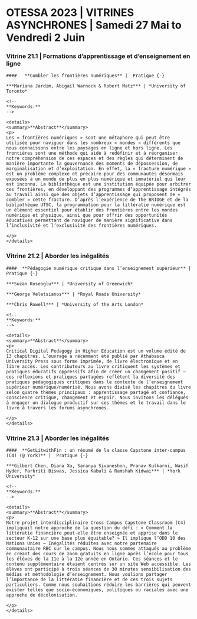 # OTESSA 2023 | VITRINES ASYNCHRONES | Samedi 27 Mai to Vendredi 2 Juin {-}


### Vitrine 21.1 |  Formations d’apprentissage et d’enseignement en ligne {-}

```block

####   **Combler les frontières numériques** |  Pratique {-}

***Mariana Jardim, Abigail Warnock & Robert Matz*** | *University of Toronto*

<!--
**Keywords:** 
-->

<details>
<summary>**Abstract**</summary>
<p>
Les « frontières numériques » sont une métaphore qui peut être utilisée pour naviguer dans les nombreux « mondes » différents que nous connaissons entre les paysages en ligne et hors ligne. Les frontières sont une méthode qui aide à redéfinir et à réorganiser notre compréhension de ces espaces et des règles qui déterminent de manière importante la gouvernance des moments de dépossession, de marginalisation et d’exploitation. En effet, la « fracture numérique » est un problème complexe et précaire pour des communautés désormais exposées à un monde de plus en plus numérique et immatériel qui leur est inconnu. La bibliothèque est une institution équipée pour arbitrer ces frontières, en développant des programmes d’apprentissage intégrés au travail ainsi que des objets d’apprentissage qui proposent de « combler » cette fracture. D’après l’expérience de The BRIDGE et de la bibliothèque UTSC, la programmation pour la littératie numérique est un élément essentiel pour établir des frontières entre les mondes numérique et physique, ainsi que pour offrir des opportunités éducatives permettant de naviguer de manière significative dans l’inclusivité et l’exclusivité des frontières numériques.

</p>
</details>
```

### Vitrine 21.2 |  Aborder les inégalités {-}

```block

####  **Pédagogie numérique critique dans l’enseignement supérieur** |  Pratique {-}

***Suzan Koseoglu*** | *University of Greenwich*

***George Veletsianos*** | *Royal Roads University*

***Chris Rowell*** | *University of the Arts London*

<!--
**Keywords:** 
-->

<details>
<summary>**Abstract**</summary>
<p>
Critical Digital Pedagogy in Higher Education est un volume édité de 13 chapitres. L’ouvrage a récemment été publié par Athabasca University Press sous forme imprimée, de livre électronique et en libre accès. Les contributeurs au livre critiquent les systèmes et pratiques éducatifs oppressifs afin de créer un changement positif – ces réflexions et pratiques partagées reflètent la diversité des pratiques pédagogiques critiques dans le contexte de l’enseignement supérieur numérique/numérisé. Nous avons divisé les chapitres du livre selon quatre thèmes principaux : apprentissage partagé et confiance, conscience critique, changement et espoir. Nous invitons les délégués à engager un dialogue productif sur ces thèmes et le travail dans le livre à travers les forums asynchrones.

</p>
</details>
```

### Vitrine 21.3 |  Aborder les inégalités {-}

```block

####  **GetLitwithFin : un résumé de la classe Capstone inter-campus (C4) (@ York)** |  Pratique {-}

***Gilbert Chen, Diana Xu, Saranya Sivaneshon, Pranav Kulkarni, Wasif Hyder, Parkriti Biswas, Jessica Kabuli & Ramshah Kidwai*** | *York University*

<!--
**Keywords:** 
-->

<details>
<summary>**Abstract**</summary>
<p>
Notre projet interdisciplinaire Cross-Campus Capstone Classroom (C4) impliquait notre approche de la question du défi : « Comment la littératie financière peut-elle être enseignée et apprise dans le secteur K-12 sur une base plus équitable? » Il implique l’ODD 10 des Nations Unies – Inégalités réduites avec notre partenaire communautaire RBC sur le campus. Nous nous sommes attaqués au problème en créant des cours de zoom gratuits en ligne après l’école pour tous les élèves de la 11e à la 12e année en Ontario. Ces séances et le contenu supplémentaire étaient centrés sur un site Web accessible. Les élèves ont participé à trois séances de 30 minutes sensibilisation des médias et méthodologie d’enseignement. Nous voulions partager l’importance de la littératie financière et de ces trois sujets particuliers. Comme nous souhaitions réduire les barrières qui peuvent exister telles que socio-économiques, politiques ou raciales avec une approche de décolonisation.

</p>
</details>
```

